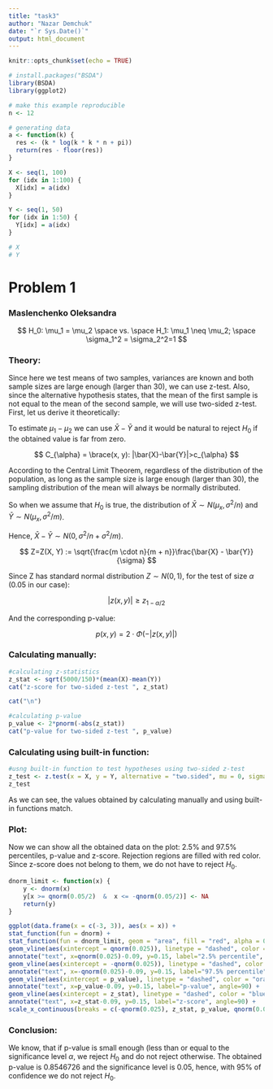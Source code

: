 ---
title: "task3"
author: "Nazar Demchuk"
date: "`r Sys.Date()`"
output: html_document
---

```{r setup, include=FALSE}
knitr::opts_chunk$set(echo = TRUE)
```

```{r}
# install.packages("BSDA")
library(BSDA)
library(ggplot2)
```

```{r}
# make this example reproducible
n <- 12

# generating data
a <- function(k) {
  res <- (k * log(k * k * n + pi))
  return(res - floor(res))
}

X <- seq(1, 100)
for (idx in 1:100) {
  X[idx] = a(idx)
}

Y <- seq(1, 50)
for (idx in 1:50) {
  Y[idx] = a(idx)
}

# X
# Y
```

# Problem 1

### Maslenchenko Oleksandra

$$
H_0: \mu_1 = \mu_2 \space vs. \space H_1: \mu_1 \neq \mu_2; \space \sigma_1^2 = \sigma_2^2=1
$$

### Theory:

Since here we test means of two samples, variances are known and both sample sizes are large enough (larger than 30), we can use z-test. Also, since the alternative hypothesis states, that the mean of the first sample is not equal to the mean of the second sample, we will use two-sided z-test. First, let us derive it theoretically:

To estimate $\mu_1-\mu_2$ we can use $\bar{X}-\bar{Y}$ and it would be natural to reject $H_0$ if the obtained value is far from zero.

$$
C_{\alpha} = \brace(x, y): |\bar{X}-\bar{Y}|>c_{\alpha}
$$

According to the Central Limit Theorem, regardless of the distribution of the population, as long as the sample size is large enough (larger than 30), the sampling distribution of the mean will always be normally distributed.

So when we assume that $H_0$ is true, the distribution of $\bar{X} \sim N(\mu_x, \sigma^2/n)$ and $\bar{Y} \sim N(\mu_x, \sigma^2/m)$.

Hence, $\bar{X} - \bar{Y} \sim N(0, \sigma^2/n + \sigma^2/m)$.

$$
Z=Z(X, Y) := \sqrt{\frac{m \cdot n}{m + n}}\frac{\bar{X} - \bar{Y}}{\sigma}
$$

Since Z has standard normal distribution $Z \sim N(0, 1)$, for the test of size $\alpha$ (0.05 in our case):

$$
|z(x, y)| \geq z_{1-\alpha/2}
$$

And the corresponding p-value:

$$
p(x, y) = 2\cdot\Phi(-|z(x,y)|)
$$

### Calculating manually:

```{r}
#calculating z-statistics
z_stat <- sqrt(5000/150)*(mean(X)-mean(Y))
cat("z-score for two-sided z-test ", z_stat)

cat("\n")

#calculating p-value
p_value <- 2*pnorm(-abs(z_stat))
cat("p-value for two-sided z-test ", p_value)
```

### Calculating using built-in function:

```{r}
#usng built-in function to test hypotheses using two-sided z-test
z_test <- z.test(x = X, y = Y, alternative = "two.sided", mu = 0, sigma.x = 1, sigma.y = 1, conf.level = 0.95)
z_test
```

As we can see, the values obtained by calculating manually and using built-in functions match.

### Plot:

Now we can show all the obtained data on the plot: 2.5% and 97.5% percentiles, p-value and z-score. Rejection regions are filled with red color. Since z-score does not belong to them, we do not have to reject $H_0$.

```{r}
dnorm_limit <- function(x) {
    y <- dnorm(x)
    y[x >= qnorm(0.05/2)  &  x <= -qnorm(0.05/2)] <- NA
    return(y)
}

ggplot(data.frame(x = c(-3, 3)), aes(x = x)) +
stat_function(fun = dnorm) +
stat_function(fun = dnorm_limit, geom = "area", fill = "red", alpha = 0.5) +
geom_vline(aes(xintercept = qnorm(0.025)), linetype = "dashed", color = "red") +
annotate("text", x=qnorm(0.025)-0.09, y=0.15, label="2.5% percentile", angle=90) +
geom_vline(aes(xintercept = -qnorm(0.025)), linetype = "dashed", color = "red") +
annotate("text", x=-qnorm(0.025)-0.09, y=0.15, label="97.5% percentile", angle=90) +
geom_vline(aes(xintercept = p_value), linetype = "dashed", color = "orange") +
annotate("text", x=p_value-0.09, y=0.15, label="p-value", angle=90) +
geom_vline(aes(xintercept = z_stat), linetype = "dashed", color = "blue") +
annotate("text", x=z_stat-0.09, y=0.15, label="z-score", angle=90) +
scale_x_continuous(breaks = c(-qnorm(0.025), z_stat, p_value, qnorm(0.025)))

```

### Conclusion:

We know, that if p-value is small enough (less than or equal to the significance level $\alpha$, we reject $H_0$ and do not reject otherwise. The obtained p-value is 0.8546726 and the significance level is 0.05, hence, with 95% of confidence we do not reject $H_0$.
